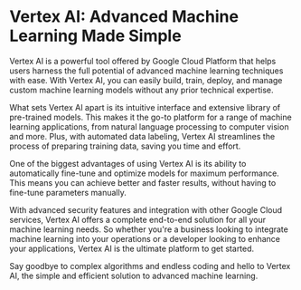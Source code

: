 

# Vertex AI: Advanced Machine Learning Made Simple

Vertex AI is a powerful tool offered by Google Cloud Platform that helps users harness the full potential of advanced machine learning techniques with ease. With Vertex AI, you can easily build, train, deploy, and manage custom machine learning models without any prior technical expertise.

What sets Vertex AI apart is its intuitive interface and extensive library of pre-trained models. This makes it the go-to platform for a range of machine learning applications, from natural language processing to computer vision and more. Plus, with automated data labeling, Vertex AI streamlines the process of preparing training data, saving you time and effort.

One of the biggest advantages of using Vertex AI is its ability to automatically fine-tune and optimize models for maximum performance. This means you can achieve better and faster results, without having to fine-tune parameters manually.

With advanced security features and integration with other Google Cloud services, Vertex AI offers a complete end-to-end solution for all your machine learning needs. So whether you're a business looking to integrate machine learning into your operations or a developer looking to enhance your applications, Vertex AI is the ultimate platform to get started.

Say goodbye to complex algorithms and endless coding and hello to Vertex AI, the simple and efficient solution to advanced machine learning. 